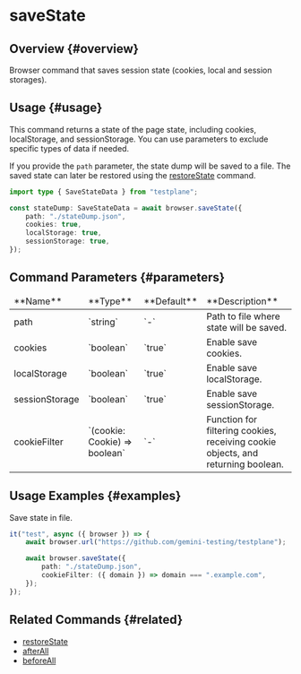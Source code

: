 
# saveState

<Version version="8.33.0" />

## Overview {#overview}

Browser command that saves session state (cookies, local and session storages).

## Usage {#usage}

This command returns a state of the page state, including cookies, localStorage, and sessionStorage.
You can use parameters to exclude specific types of data if needed.

If you provide the `path` parameter, the state dump will be saved to a file.
The saved state can later be restored using the [restoreState](../restoreState) command.

```typescript
import type { SaveStateData } from "testplane";

const stateDump: SaveStateData = await browser.saveState({
    path: "./stateDump.json",
    cookies: true,
    localStorage: true,
    sessionStorage: true,
});
```

## Command Parameters {#parameters}

<table>
    <thead>
        <tr>
            <td>**Name**</td>
            <td>**Type**</td>
            <td>**Default**</td>
            <td>**Description**</td>
        </tr>
    </thead>
    <tbody>
        <tr>
            <td>path</td>
            <td>`string`</td>
            <td>`-`</td>
            <td>Path to file where state will be saved.</td>
        </tr>
        <tr>
            <td>cookies</td>
            <td>`boolean`</td>
            <td>`true`</td>
            <td>Enable save cookies.</td>
        </tr>
        <tr>
            <td>localStorage</td>
            <td>`boolean`</td>
            <td>`true`</td>
            <td>Enable save localStorage.</td>
        </tr>
        <tr>
            <td>sessionStorage</td>
            <td>`boolean`</td>
            <td>`true`</td>
            <td>Enable save sessionStorage.</td>
        </tr>
        <tr>
            <td>cookieFilter</td>
            <td>`(cookie: Cookie) => boolean`</td>
            <td>`-`</td>
            <td>
                Function for filtering cookies, receiving cookie objects, and returning boolean.
            </td>
        </tr>
    </tbody>
</table>

## Usage Examples {#examples}

Save state in file.

```typescript
it("test", async ({ browser }) => {
    await browser.url("https://github.com/gemini-testing/testplane");

    await browser.saveState({
        path: "./stateDump.json",
        cookieFilter: ({ domain }) => domain === ".example.com",
    });
});
```

## Related Commands {#related}

-   [restoreState](../restoreState)
-   [afterAll](../../../config/after-all)
-   [beforeAll](../../../config/before-all)

